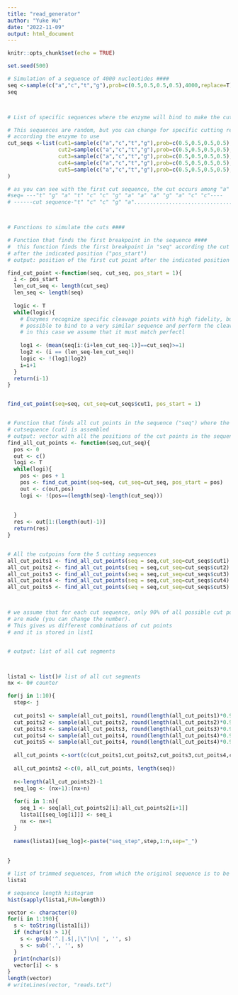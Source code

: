 ```yaml
---
title: "read_generator"
author: "Yuke Wu"
date: "2022-11-09"
output: html_document
---
```


```r
knitr::opts_chunk$set(echo = TRUE)
```

```r
set.seed(500)

# Simulation of a sequence of 4000 nucleotides ####
seq <-sample(c("a","c","t","g"),prob=c(0.5,0.5,0.5,0.5),4000,replace=T)
seq



# List of specific sequences where the enzyme will bind to make the cuts ####

# This sequences are random, but you can change for specific cutting regions
# according the enzyme to use
cut_seqs <-list(cut1=sample(c("a","c","t","g"),prob=c(0.5,0.5,0.5,0.5),5,replace=T),
                cut2=sample(c("a","c","t","g"),prob=c(0.5,0.5,0.5,0.5),5,replace=T),
                cut3=sample(c("a","c","t","g"),prob=c(0.5,0.5,0.5,0.5),5,replace=T),
                cut4=sample(c("a","c","t","g"),prob=c(0.5,0.5,0.5,0.5),5,replace=T),
                cut5=sample(c("a","c","t","g"),prob=c(0.5,0.5,0.5,0.5),5,replace=T)
)

# as you can see with the first cut sequence, the cut occurs among "a" and "t"
#seq= ---"t" "g" "a" "t" "c" "c" "g" "a" "a" "a" "g" "a" "c" "c"----
# ------cut sequence-"t" "c" "c" "g" "a"................................



# Functions to simulate the cuts ####

# Function that finds the first breakpoint in the sequence ####
#  this function finds the first breakpoint in "seq" according the cut sequence ("cut_seq")
# after the indicated position ("pos_start")
# output: position of the first cut point after the indicated position ("pos_start") 

find_cut_point <-function(seq, cut_seq, pos_start = 1){
  i <- pos_start
  len_cut_seq <- length(cut_seq)
  len_seq <- length(seq)
  
  logic <- T
  while(logic){
    # Enzymes recognize specific cleavage points with high fidelity, but it is 
    # possible to bind to a very similar sequence and perform the cleavage.
    # in this case we assume that it must match perfectl
    
    log1 <- (mean(seq[i:(i+len_cut_seq-1)]==cut_seq)>=1)
    log2 <- (i == (len_seq-len_cut_seq))
    logic <- !(log1|log2)
    i=i+1
  }
  return(i-1)
}


find_cut_point(seq=seq, cut_seq=cut_seqs$cut1, pos_start = 1)


# Function that finds all cut points in the sequence ("seq") where the 
# cutsequence (cut) is assembled
# output: vector with all the positions of the cut points in the sequence
find_all_cut_points <- function(seq,cut_seq){
  pos <- 0
  out <- c()
  logi <- T
  while(logi){
    pos <- pos + 1
    pos <- find_cut_point(seq=seq, cut_seq=cut_seq, pos_start = pos)
    out <- c(out,pos)
    logi <- !(pos==(length(seq)-length(cut_seq)))
    
    
  }
  res <- out[1:(length(out)-1)]
  return(res)
}


# All the cutpoins form the 5 cutting sequences
all_cut_poits1 <- find_all_cut_points(seq = seq,cut_seq=cut_seqs$cut1)
all_cut_poits2 <- find_all_cut_points(seq = seq,cut_seq=cut_seqs$cut2)
all_cut_poits3 <- find_all_cut_points(seq = seq,cut_seq=cut_seqs$cut3)
all_cut_poits4 <- find_all_cut_points(seq = seq,cut_seq=cut_seqs$cut4)
all_cut_poits5 <- find_all_cut_points(seq = seq,cut_seq=cut_seqs$cut5)



# we assume that for each cut sequence, only 90% of all possible cut points 
# are made (you can change the number). 
# This gives us different combinations of cut points
# and it is stored in list1


# output: list of all cut segments



lista1 <- list()# list of all cut segments
nx <- 0# counter

for(j in 1:10){
  step<- j
  
  cut_poits1 <- sample(all_cut_poits1, round(length(all_cut_poits1)*0.9))
  cut_poits2 <- sample(all_cut_poits2, round(length(all_cut_poits2)*0.9))
  cut_poits3 <- sample(all_cut_poits3, round(length(all_cut_poits3)*0.9))
  cut_poits4 <- sample(all_cut_poits4, round(length(all_cut_poits4)*0.9))
  cut_poits5 <- sample(all_cut_poits4, round(length(all_cut_poits4)*0.9))
  
  all_cut_points <-sort(c(cut_poits1,cut_poits2,cut_poits3,cut_poits4,cut_poits5))
  
  all_cut_points2 <-c(0, all_cut_points, length(seq))
  
  n<-length(all_cut_points2)-1
  seq_log <- (nx+1):(nx+n)
  
  for(i in 1:n){
    seq_1 <- seq[all_cut_points2[i]:all_cut_points2[i+1]]
    lista1[[seq_log[i]]] <- seq_1
    nx <- nx+1
  }
  
  names(lista1)[seq_log]<-paste("seq_step",step,1:n,sep="_")
  
  
}

# list of trimmed sequences, from which the original sequence is to be reconstructed
lista1

# sequence length histogram
hist(sapply(lista1,FUN=length))
```

```r
vector <- character(0)
for(i in 1:190){
  s <- toString(lista1[i])
  if (nchar(s) > 1){
    s <- gsub('^.|.$|,|\"|\n| ', '', s)
    s <- sub('.', '', s)
  }
  print(nchar(s))
  vector[i] <- s
}
length(vector)
# writeLines(vector, "reads.txt")
```
